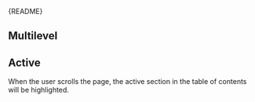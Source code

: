 
<Meta of={TableOfContentsStories} />

<Markdown>{README}</Markdown>

<Primary />

<Controls />

## Multilevel

<Canvas of={TableOfContentsStories.MultiLevel} />

## Active

When the user scrolls the page, the active section in the table of contents will be highlighted.

<Canvas of={TableOfContentsStories.Active} />
